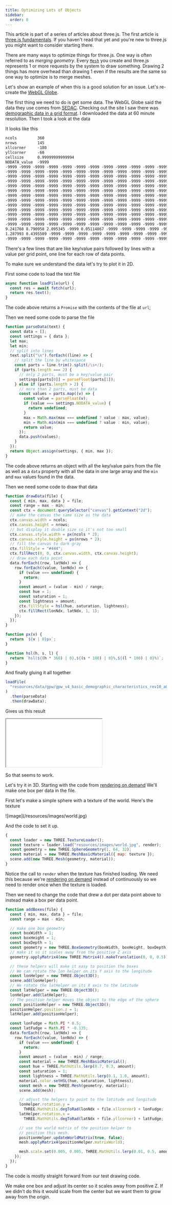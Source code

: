 ```yaml
---
title: Optimizing Lots of Objects
sidebar:
  order: 0
---
```


This article is part of a series of articles about three.js. The first article
is [three.js fundamentals](fundamentals.html). If you haven't read that
yet and you're new to three.js you might want to consider starting there.

There are many ways to optimize things for three.js. One way is often referred
to as _merging geometry_. Every [`Mesh`](/api/en/objects/Mesh) you create and three.js represents 1 or
more requests by the system to draw something. Drawing 2 things has more
overhead than drawing 1 even if the results are the same so one way to optimize
is to merge meshes.

Let's show an example of when this is a good solution for an issue. Let's
re-create the [WebGL Globe](https://globe.chromeexperiments.com/).

The first thing we need to do is get some data. The WebGL Globe said the data
they use comes from [SEDAC](http://sedac.ciesin.columbia.edu/gpw/). Checking out
the site I saw there was [demographic data in a grid
format](https://beta.sedac.ciesin.columbia.edu/data/set/gpw-v4-basic-demographic-characteristics-rev10).
I downloaded the data at 60 minute resolution. Then I took a look at the data

It looks like this

```txt
ncols         360
nrows         145
xllcorner     -180
yllcorner     -60
cellsize      0.99999999999994
NODATA_value  -9999
-9999 -9999 -9999 -9999 -9999 -9999 -9999 -9999 -9999 -9999 -9999 -9999 ...
-9999 -9999 -9999 -9999 -9999 -9999 -9999 -9999 -9999 -9999 -9999 -9999 ...
-9999 -9999 -9999 -9999 -9999 -9999 -9999 -9999 -9999 -9999 -9999 -9999 ...
-9999 -9999 -9999 -9999 -9999 -9999 -9999 -9999 -9999 -9999 -9999 -9999 ...
-9999 -9999 -9999 -9999 -9999 -9999 -9999 -9999 -9999 -9999 -9999 -9999 ...
-9999 -9999 -9999 -9999 -9999 -9999 -9999 -9999 -9999 -9999 -9999 -9999 ...
-9999 -9999 -9999 -9999 -9999 -9999 -9999 -9999 -9999 -9999 -9999 -9999 ...
-9999 -9999 -9999 -9999 -9999 -9999 -9999 -9999 -9999 -9999 -9999 -9999 ...
-9999 -9999 -9999 -9999 -9999 -9999 -9999 -9999 -9999 -9999 -9999 -9999 ...
-9999 -9999 -9999 -9999 -9999 -9999 -9999 -9999 -9999 -9999 -9999 -9999 ...
-9999 -9999 -9999 -9999 -9999 -9999 -9999 -9999 -9999 -9999 -9999 -9999 ...
-9999 -9999 -9999 -9999 -9999 -9999 -9999 -9999 -9999 -9999 -9999 -9999 ...
-9999 -9999 -9999 -9999 -9999 -9999 -9999 -9999 -9999 -9999 -9999 -9999 ...
9.241768 8.790958 2.095345 -9999 0.05114867 -9999 -9999 -9999 -9999 -999...
1.287993 0.4395509 -9999 -9999 -9999 -9999 -9999 -9999 -9999 -9999 -9999...
-9999 -9999 -9999 -9999 -9999 -9999 -9999 -9999 -9999 -9999 -9999 -9999 ...
```

There's a few lines that are like key/value pairs followed by lines with a value
per grid point, one line for each row of data points.

To make sure we understand the data let's try to plot it in 2D.

First some code to load the text file

```js
async function loadFile(url) {
  const res = await fetch(url);
  return res.text();
}
```

The code above returns a `Promise` with the contents of the file at `url`;

Then we need some code to parse the file

```js
function parseData(text) {
  const data = [];
  const settings = { data };
  let max;
  let min;
  // split into lines
  text.split("\n").forEach((line) => {
    // split the line by whitespace
    const parts = line.trim().split(/\s+/);
    if (parts.length === 2) {
      // only 2 parts, must be a key/value pair
      settings[parts[0]] = parseFloat(parts[1]);
    } else if (parts.length > 2) {
      // more than 2 parts, must be data
      const values = parts.map((v) => {
        const value = parseFloat(v);
        if (value === settings.NODATA_value) {
          return undefined;
        }
        max = Math.max(max === undefined ? value : max, value);
        min = Math.min(min === undefined ? value : min, value);
        return value;
      });
      data.push(values);
    }
  });
  return Object.assign(settings, { min, max });
}
```

The code above returns an object with all the key/value pairs from the file as
well as a `data` property with all the data in one large array and the `min` and
`max` values found in the data.

Then we need some code to draw that data

```js
function drawData(file) {
  const { min, max, data } = file;
  const range = max - min;
  const ctx = document.querySelector("canvas").getContext("2d");
  // make the canvas the same size as the data
  ctx.canvas.width = ncols;
  ctx.canvas.height = nrows;
  // but display it double size so it's not too small
  ctx.canvas.style.width = px(ncols * 2);
  ctx.canvas.style.height = px(nrows * 2);
  // fill the canvas to dark gray
  ctx.fillStyle = "#444";
  ctx.fillRect(0, 0, ctx.canvas.width, ctx.canvas.height);
  // draw each data point
  data.forEach((row, latNdx) => {
    row.forEach((value, lonNdx) => {
      if (value === undefined) {
        return;
      }
      const amount = (value - min) / range;
      const hue = 1;
      const saturation = 1;
      const lightness = amount;
      ctx.fillStyle = hsl(hue, saturation, lightness);
      ctx.fillRect(lonNdx, latNdx, 1, 1);
    });
  });
}

function px(v) {
  return `${v | 0}px`;
}

function hsl(h, s, l) {
  return `hsl(${(h * 360) | 0},${(s * 100) | 0}%,${(l * 100) | 0}%)`;
}
```

And finally gluing it all together

```js
loadFile(
  "resources/data/gpw/gpw_v4_basic_demographic_characteristics_rev10_a000_014mt_2010_cntm_1_deg.asc",
)
  .then(parseData)
  .then(drawData);
```

Gives us this result

<iframe src="/editor?url=/manual/examples/gpw-data-viewer.html"></iframe>

So that seems to work.

Let's try it in 3D. Starting with the code from [rendering on
demand](rendering-on-demand.html) We'll make one box per data in the
file.

First let's make a simple sphere with a texture of the world. Here's the texture

<div class="threejs_center">![image](/resources/images/world.jpg)</div>

And the code to set it up.

```js
{
  const loader = new THREE.TextureLoader();
  const texture = loader.load("resources/images/world.jpg", render);
  const geometry = new THREE.SphereGeometry(1, 64, 32);
  const material = new THREE.MeshBasicMaterial({ map: texture });
  scene.add(new THREE.Mesh(geometry, material));
}
```

Notice the call to `render` when the texture has finished loading. We need this
because we're [rendering on demand](rendering-on-demand.html) instead of
continuously so we need to render once when the texture is loaded.

Then we need to change the code that drew a dot per data point above to instead
make a box per data point.

```js
function addBoxes(file) {
  const { min, max, data } = file;
  const range = max - min;

  // make one box geometry
  const boxWidth = 1;
  const boxHeight = 1;
  const boxDepth = 1;
  const geometry = new THREE.BoxGeometry(boxWidth, boxHeight, boxDepth);
  // make it so it scales away from the positive Z axis
  geometry.applyMatrix4(new THREE.Matrix4().makeTranslation(0, 0, 0.5));

  // these helpers will make it easy to position the boxes
  // We can rotate the lon helper on its Y axis to the longitude
  const lonHelper = new THREE.Object3D();
  scene.add(lonHelper);
  // We rotate the latHelper on its X axis to the latitude
  const latHelper = new THREE.Object3D();
  lonHelper.add(latHelper);
  // The position helper moves the object to the edge of the sphere
  const positionHelper = new THREE.Object3D();
  positionHelper.position.z = 1;
  latHelper.add(positionHelper);

  const lonFudge = Math.PI * 0.5;
  const latFudge = Math.PI * -0.135;
  data.forEach((row, latNdx) => {
    row.forEach((value, lonNdx) => {
      if (value === undefined) {
        return;
      }
      const amount = (value - min) / range;
      const material = new THREE.MeshBasicMaterial();
      const hue = THREE.MathUtils.lerp(0.7, 0.3, amount);
      const saturation = 1;
      const lightness = THREE.MathUtils.lerp(0.1, 1.0, amount);
      material.color.setHSL(hue, saturation, lightness);
      const mesh = new THREE.Mesh(geometry, material);
      scene.add(mesh);

      // adjust the helpers to point to the latitude and longitude
      lonHelper.rotation.y =
        THREE.MathUtils.degToRad(lonNdx + file.xllcorner) + lonFudge;
      latHelper.rotation.x =
        THREE.MathUtils.degToRad(latNdx + file.yllcorner) + latFudge;

      // use the world matrix of the position helper to
      // position this mesh.
      positionHelper.updateWorldMatrix(true, false);
      mesh.applyMatrix4(positionHelper.matrixWorld);

      mesh.scale.set(0.005, 0.005, THREE.MathUtils.lerp(0.01, 0.5, amount));
    });
  });
}
```

The code is mostly straight forward from our test drawing code.

We make one box and adjust its center so it scales away from positive Z. If we
didn't do this it would scale from the center but we want them to grow away from the origin.

<div class="spread">
  <div>
    <div data-diagram="scaleCenter" style="height: 250px"></div>
    <div class="code">default</div>
  </div>
  <div>
    <div data-diagram="scalePositiveZ" style="height: 250px"></div>
    <div class="code">adjusted</div>
  </div>
</div>

Of course we could also solve that by parenting the box to more [`THREE.Object3D`](/api/en/core/Object3D)
objects like we covered in [scene graphs](scenegraph.html) but the more
nodes we add to a scene graph the slower it gets.

We also setup this small hierarchy of nodes of `lonHelper`, `latHelper`, and
`positionHelper`. We use these objects to compute a position around the sphere
were to place the box.

<div class="spread">
  <div data-diagram="lonLatPos" style="width: 600px; height: 400px;"></div>
</div>

Above the <span style="color: green;">green bar</span> represents `lonHelper` and
is used to rotate toward longitude on the equator. The <span style="color: blue;">
blue bar</span> represents `latHelper` which is used to rotate to a
latitude above or below the equator. The <span style="color: red;">red
sphere</span> represents the offset that that `positionHelper` provides.

We could do all of the math manually to figure out positions on the globe but
doing it this way leaves most of the math to the library itself so we don't need
to deal with.

For each data point we create a [`MeshBasicMaterial`](/api/en/materials/MeshBasicMaterial) and a [`Mesh`](/api/en/objects/Mesh) and then we ask
for the world matrix of the `positionHelper` and apply that to the new [`Mesh`](/api/en/objects/Mesh).
Finally we scale the mesh at its new position.

Like above, we could also have created a `latHelper`, `lonHelper`, and
`positionHelper` for every new box but that would be even slower.

There are up to 360x145 boxes we're going to create. That's up to 52000 boxes.
Because some data points are marked as "NO_DATA" the actual number of boxes
we're going to create is around 19000. If we added 3 extra helper objects per
box that would be nearly 80000 scene graph nodes that THREE.js would have to
compute positions for. By instead using one set of helpers to just position the
meshes we save around 60000 operations.

A note about `lonFudge` and `latFudge`. `lonFudge` is π/2 which is a quarter of a turn.
That makes sense. It just means the texture or texture coordinates start at a
different offset around the globe. `latFudge` on the other hand I have no idea
why it needs to be π \* -0.135, that's just an amount that made the boxes line up
with the texture.

The last thing we need to do is call our loader

```javascript
loadFile('resources/data/gpw/gpw_v4_basic_demographic_characteristics_rev10_a000_014mt_2010_cntm_1_deg.asc')
.then(parseData)
-  .then(drawData)
+  .then(addBoxes)
+  .then(render);
```

Once the data has finished loading and parsing then we need to render at least
once since we're [rendering on demand](rendering-on-demand.html).

<iframe src="/editor?url=/manual/examples/lots-of-objects-slow.html"></iframe>

If you try to rotate the example above by dragging on the sample you'll likely
notice it's slow.

We can check the framerate by [opening the
devtools](debugging-javascript.html) and turning on the browser's frame
rate meter.

<div class="threejs_center">
  ![image](/resources/images/bring-up-fps-meter.gif)
</div>

On my machine I see a framerate under 20fps.

<div class="threejs_center">![image](/resources/images/fps-meter.gif)</div>

That doesn't feel very good to me and I suspect many people have slower machines
which would make it even worse. We'd better look into optimizing.

For this particular problem we can merge all the boxes into a single geometry.
We're currently drawing around 19000 boxes. By merging them into a single
geometry we'd remove 18999 operations.

Here's the new code to merge the boxes into a single geometry.

```js
function addBoxes(file) {
const {min, max, data} = file;
const range = max - min;

-  // make one box geometry
-  const boxWidth = 1;
-  const boxHeight = 1;
-  const boxDepth = 1;
-  const geometry = new THREE.BoxGeometry(boxWidth, boxHeight, boxDepth);
-  // make it so it scales away from the positive Z axis
-  geometry.applyMatrix4(new THREE.Matrix4().makeTranslation(0, 0, 0.5));

// these helpers will make it easy to position the boxes
// We can rotate the lon helper on its Y axis to the longitude
const lonHelper = new THREE.Object3D();
scene.add(lonHelper);
// We rotate the latHelper on its X axis to the latitude
const latHelper = new THREE.Object3D();
lonHelper.add(latHelper);
// The position helper moves the object to the edge of the sphere
const positionHelper = new THREE.Object3D();
positionHelper.position.z = 1;
latHelper.add(positionHelper);
+  // Used to move the center of the box so it scales from the position Z axis
+  const originHelper = new THREE.Object3D();
+  originHelper.position.z = 0.5;
+  positionHelper.add(originHelper);

const lonFudge = Math.PI * .5;
const latFudge = Math.PI * -0.135;
+  const geometries = [];
data.forEach((row, latNdx) => {
row.forEach((value, lonNdx) => {
if (value === undefined) {
return;
}
const amount = (value - min) / range;

-      const material = new THREE.MeshBasicMaterial();
-      const hue = THREE.MathUtils.lerp(0.7, 0.3, amount);
-      const saturation = 1;
-      const lightness = THREE.MathUtils.lerp(0.1, 1.0, amount);
-      material.color.setHSL(hue, saturation, lightness);
-      const mesh = new THREE.Mesh(geometry, material);
-      scene.add(mesh);

+      const boxWidth = 1;
+      const boxHeight = 1;
+      const boxDepth = 1;
+      const geometry = new THREE.BoxGeometry(boxWidth, boxHeight, boxDepth);

// adjust the helpers to point to the latitude and longitude
lonHelper.rotation.y = THREE.MathUtils.degToRad(lonNdx + file.xllcorner) + lonFudge;
latHelper.rotation.x = THREE.MathUtils.degToRad(latNdx + file.yllcorner) + latFudge;

-      // use the world matrix of the position helper to
-      // position this mesh.
-      positionHelper.updateWorldMatrix(true, false);
-      mesh.applyMatrix4(positionHelper.matrixWorld);
-
-      mesh.scale.set(0.005, 0.005, THREE.MathUtils.lerp(0.01, 0.5, amount));

+      // use the world matrix of the origin helper to
+      // position this geometry
+      positionHelper.scale.set(0.005, 0.005, THREE.MathUtils.lerp(0.01, 0.5, amount));
+      originHelper.updateWorldMatrix(true, false);
+      geometry.applyMatrix4(originHelper.matrixWorld);
+
+      geometries.push(geometry);
});
});

+  const mergedGeometry = BufferGeometryUtils.mergeGeometries(
+      geometries, false);
+  const material = new THREE.MeshBasicMaterial({color:'red'});
+  const mesh = new THREE.Mesh(mergedGeometry, material);
+  scene.add(mesh);

}
```

Above we removed the code that was changing the box geometry's center point and
are instead doing it by adding an `originHelper`. Before we were using the same
geometry 19000 times. This time we are creating new geometry for every single
box and since we are going to use `applyMatrix` to move the vertices of each box
geometry we might as well do it once instead of twice.

At the end we pass an array of all the geometries to
`BufferGeometryUtils.mergeGeometries` which will combined all of
them into a single mesh.

We also need to include the `BufferGeometryUtils`

```js
import * as BufferGeometryUtils from "three/addons/utils/BufferGeometryUtils.js";
```

And now, at least on my machine, I get 60 frames per second

<iframe src="/editor?url=/manual/examples/lots-of-objects-merged.html"></iframe>

So that worked but because it's one mesh we only get one material which means we
only get one color where as before we had a different color on each box. We can
fix that by using vertex colors.

Vertex colors add a color per vertex. By setting all the colors of each vertex
of each box to specific colors every box will have a different color.

```js
+const color = new THREE.Color();

const lonFudge = Math.PI * .5;
const latFudge = Math.PI * -0.135;
const geometries = [];
data.forEach((row, latNdx) => {
row.forEach((value, lonNdx) => {
if (value === undefined) {
return;
}
const amount = (value - min) / range;

const boxWidth = 1;
const boxHeight = 1;
const boxDepth = 1;
const geometry = new THREE.BoxGeometry(boxWidth, boxHeight, boxDepth);

// adjust the helpers to point to the latitude and longitude
lonHelper.rotation.y = THREE.MathUtils.degToRad(lonNdx + file.xllcorner) + lonFudge;
latHelper.rotation.x = THREE.MathUtils.degToRad(latNdx + file.yllcorner) + latFudge;

// use the world matrix of the origin helper to
// position this geometry
positionHelper.scale.set(0.005, 0.005, THREE.MathUtils.lerp(0.01, 0.5, amount));
originHelper.updateWorldMatrix(true, false);
geometry.applyMatrix4(originHelper.matrixWorld);

+    // compute a color
+    const hue = THREE.MathUtils.lerp(0.7, 0.3, amount);
+    const saturation = 1;
+    const lightness = THREE.MathUtils.lerp(0.4, 1.0, amount);
+    color.setHSL(hue, saturation, lightness);
+    // get the colors as an array of values from 0 to 255
+    const rgb = color.toArray().map(v => v * 255);
+
+    // make an array to store colors for each vertex
+    const numVerts = geometry.getAttribute('position').count;
+    const itemSize = 3;  // r, g, b
+    const colors = new Uint8Array(itemSize * numVerts);
+
+    // copy the color into the colors array for each vertex
+    colors.forEach((v, ndx) => {
+      colors[ndx] = rgb[ndx % 3];
+    });
+
+    const normalized = true;
+    const colorAttrib = new THREE.BufferAttribute(colors, itemSize, normalized);
+    geometry.setAttribute('color', colorAttrib);

geometries.push(geometry);
});
});
```

The code above looks up the number or vertices needed by getting the `position`
attribute from the geometry. We then create a `Uint8Array` to put the colors in.
It then adds that as an attribute by calling `geometry.setAttribute`.

Lastly we need to tell three.js to use the vertex colors.

```js
const mergedGeometry = BufferGeometryUtils.mergeGeometries(
geometries, false);
-const material = new THREE.MeshBasicMaterial({color:'red'});
+const material = new THREE.MeshBasicMaterial({
+  vertexColors: true,
+});
const mesh = new THREE.Mesh(mergedGeometry, material);
scene.add(mesh);
```

And with that we get our colors back

<iframe src="/editor?url=/manual/examples/lots-of-objects-merged-vertexcolors.html"></iframe>

Merging geometry is a common optimization technique. For example rather than
100 trees you might merge the trees into 1 geometry, a pile of individual rocks
into a single geometry of rocks, a picket fence from individual pickets into
one fence mesh. Another example in Minecraft it doesn't likely draw each cube
individually but rather creates groups of merged cubes and also selectively removing
faces that are never visible.

The problem with making everything one mesh though is it's no longer easy
to move any part that was previously separate. Depending on our use case
though there are creative solutions. We'll explore one in
[another article](optimize-lots-of-objects-animated.html).

<canvas id="c"></canvas>

<span>Script:src="../resources/threejs-lots-of-objects.js"</span>
